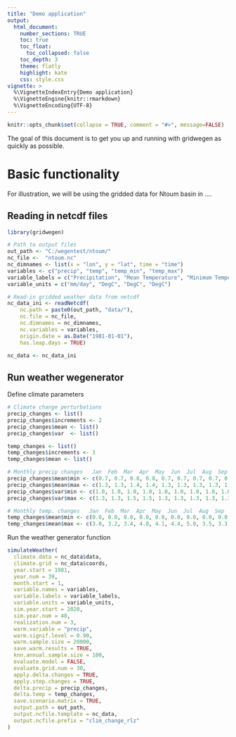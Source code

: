 ```yaml
---
title: "Demo application"
output: 
  html_document:
    number_sections: TRUE
    toc: true
    toc_float:
      toc_collapsed: false
    toc_depth: 3
    theme: flatly
    highlight: kate
    css: style.css
vignette: >
  %\VignetteIndexEntry{Demo application}
  %\VignetteEngine{knitr::rmarkdown}
  %\VignetteEncoding{UTF-8}
---
```


```r
knitr::opts_chunk$set(collapse = TRUE, comment = "#>", message=FALSE)
```

The goal of this document is to get you up and running with gridwegen as quickly as possible. 

# Basic functionality

For illustration, we will be using the gridded data for Ntoum basin in ....

## Reading in netcdf files

```r
library(gridwegen)

# Path to output files
out_path <- "C:/wegentest/ntoum/"
nc_file <-  "ntoum.nc"
nc_dimnames <- list(x = "lon", y = "lat", time = "time")
variables <- c("precip", "temp", "temp_min", "temp_max")
variable_labels = c("Precipitation", "Mean Temperature", "Minimum Temperature", "Maximum Temperature")
variable_units = c("mm/day", "DegC", "DegC", "DegC")

# Read-in gridded weather data from netcdf
nc_data_ini <- readNetcdf(
    nc.path = paste0(out_path, "data/"),
    nc.file = nc_file,
    nc.dimnames = nc_dimnames,
    nc.variables = variables,
    origin.date = as.Date("1981-01-01"),
    has.leap.days = TRUE)

nc_data <- nc_data_ini
```

## Run weather wegenerator

Define climate parameters

```r
# Climate change perturbations
precip_changes <- list()
precip_changes$increments <- 2
precip_changes$mean <- list()
precip_changes$var  <- list()

temp_changes <- list()
temp_changes$increments <- 3
temp_changes$mean <- list()

# Monthly precip changes   Jan  Feb  Mar  Apr  May  Jun  Jul  Aug  Sep  Oct  Nov  Dec
precip_changes$mean$min <- c(0.7, 0.7, 0.8, 0.8, 0.7, 0.7, 0.7, 0.7, 0.7, 0.7, 0.7, 0.7)
precip_changes$mean$max <- c(1.3, 1.3, 1.4, 1.4, 1.3, 1.3, 1.3, 1.3, 1.3, 1.3, 1.3, 1.3)
precip_changes$var$min <- c(1.0, 1.0, 1.0, 1.0, 1.0, 1.0, 1.0, 1.0, 1.0, 1.0, 1.0, 1.0)
precip_changes$var$max <- c(1.3, 1.3, 1.5, 1.5, 1.3, 1.3, 1.3, 1.3, 1.3, 1.3, 1.3, 1.3)

# Monthly temp. changes   Jan  Feb  Mar  Apr  May  Jun  Jul  Aug  Sep  Oct  Nov  Dec
temp_changes$mean$min <- c(0.0, 0.0, 0.0, 0.0, 0.0, 0.0, 0.0, 0.0, 0.0, 0.0, 0.0, 0.0)
temp_changes$mean$max <- c(3.0, 3.2, 3.4, 4.0, 4.1, 4.4, 5.0, 3.5, 3.3, 2.9, 2.8, 2.7)
```

Run the weather generator function

```r
simulateWeather(
  climate.data = nc_data$data,
  climate.grid = nc_data$coords,
  year.start = 1981,
  year.num = 39,
  month.start = 1,
  variable.names = variables,
  variable.labels = variable_labels,
  variable.units = variable_units,
  sim.year.start = 2020,
  sim.year.num = 40,
  realization.num = 3,
  warm.variable = "precip",
  warm.signif.level = 0.90,
  warm.sample.size = 20000,
  save.warm.results = TRUE,
  knn.annual.sample.size = 100,
  evaluate.model = FALSE,
  evaluate.grid.num = 30,
  apply.delta.changes = TRUE,
  apply.step.changes = TRUE,
  delta.precip = precip_changes,
  delta.temp = temp_changes,
  save.scenario.matrix = TRUE,
  output.path = out_path,
  output.ncfile.template = nc_data,
  output.ncfile.prefix = "clim_change_rlz"
)
```


